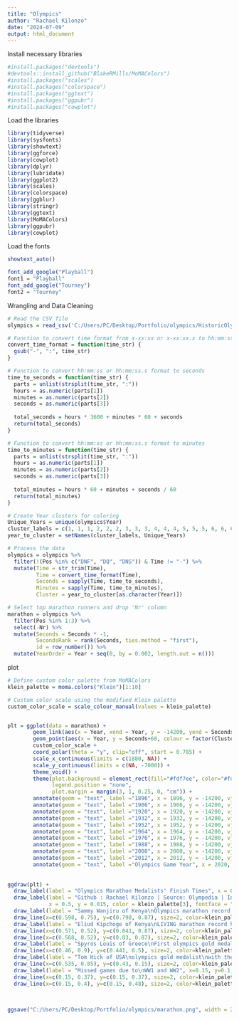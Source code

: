 ---
title: "Olympics"
author: "Rachael Kilonzo"
date: "2024-07-09"
output: html_document
---

Install necessary libraries

```{r}

#install.packages("devtools")
#devtools::install_github("BlakeRMills/MoMAColors")
#install.packages("scales")
#install.packages("colorspace")
#install.packages("ggtext")
#install.packages("ggpubr")
#install.packages("cowplot")

```

Load the libraries

```{r}

library(tidyverse)
library(sysfonts)
library(showtext)
library(ggforce)
library(cowplot)
library(dplyr)
library(lubridate)
library(ggplot2)
library(scales)
library(colorspace)
library(ggblur)
library(stringr)
library(ggtext)
library(MoMAColors)
library(ggpubr)
library(cowplot)


```

Load the fonts

```{r}

showtext_auto()

font_add_google("Playball")
font1 = "Playball"
font_add_google("Tourney")
font2 = "Tourney"


```

Wrangling and Data Cleaning

```{r}

# Read the CSV file
olympics = read_csv('C:/Users/PC/Desktop/Portfolio/olympics/HistoricOlympicData.csv')

# Function to convert time format from x-xx:xx or x-xx:xx.x to hh:mm:ss or hh:mm:ss.s
convert_time_format = function(time_str) {
  gsub("-", ":", time_str)
}

# Function to convert hh:mm:ss or hh:mm:ss.s format to seconds
time_to_seconds = function(time_str) {
  parts = unlist(strsplit(time_str, ":"))
  hours = as.numeric(parts[1])
  minutes = as.numeric(parts[2])
  seconds = as.numeric(parts[3])
  
  total_seconds = hours * 3600 + minutes * 60 + seconds
  return(total_seconds)
}

# Function to convert hh:mm:ss or hh:mm:ss.s format to minutes
time_to_minutes = function(time_str) {
  parts = unlist(strsplit(time_str, ":"))
  hours = as.numeric(parts[1])
  minutes = as.numeric(parts[2])
  seconds = as.numeric(parts[3])
  
  total_minutes = hours * 60 + minutes + seconds / 60
  return(total_minutes)
}

# Create Year clusters for coloring
Unique_Years = unique(olympics$Year)
cluster_labels = c(1, 1, 1, 2, 2, 2, 3, 3, 3, 4, 4, 4, 5, 5, 5, 6, 6, 6, 7, 7, 7, 8, 8, 8, 9, 9, 9, 10, 10, 10)
year_to_cluster = setNames(cluster_labels, Unique_Years)

# Process the data
olympics = olympics %>%
  filter(!(Pos %in% c("DNF", "DQ", "DNS")) & Time != "-") %>%
  mutate(Time = str_trim(Time),
         Time = convert_time_format(Time),
         Seconds = sapply(Time, time_to_seconds),
         Minutes = sapply(Time, time_to_minutes),
         Cluster = year_to_cluster[as.character(Year)])

# Select top marathon runners and drop 'Nr' column
marathon = olympics %>%
  filter(Pos %in% 1:3) %>%
  select(-Nr) %>%
  mutate(Seconds = Seconds * -1,
         SecondsRank = rank(Seconds, ties.method = "first"),
         id = row_number()) %>%
  mutate(YearOrder = Year + seq(0, by = 0.002, length.out = n()))

```


plot 


```{r}


# Define custom color palette from MoMAColors
klein_palette = moma.colors("Klein")[1:10]

# Custom color scale using the modified Klein palette
custom_color_scale = scale_colour_manual(values = klein_palette)


plt = ggplot(data = marathon) +
        geom_link(aes(x = Year, xend = Year, y = -14200, yend = Seconds+60, colour = factor(Cluster)), size = 2.0, alpha = 0.8) +
        geom_point(aes(x = Year, y = Seconds+60, colour = factor(Cluster)), size = 2.5) + 
        custom_color_scale +
        coord_polar(theta = "y", clip="off", start = 0.785) +
        scale_x_continuous(limits = c(1880, NA)) +
        scale_y_continuous(limits = c(NA, -7000)) +
        theme_void() +
        theme(plot.background = element_rect(fill="#fdf7ee", color="#fdf7ee"),
              legend.position = "none",
              plot.margin = margin(3, 1, 0.25, 0, "cm")) +
        annotate(geom = "text", label ="1896", x = 1896, y = -14200, vjust = -1.5, hjust = 2.0, color = klein_palette[1], family = font1, size = 20,  fontface="bold") +
        annotate(geom = "text", label ="1906", x = 1906, y = -14200, vjust = -1.5, hjust = 2.0, color = klein_palette[2], family = font1, size = 20,  fontface="bold") +
        annotate(geom = "text", label ="1920", x = 1920, y = -14200, vjust = -1.5, hjust = 2.0, color = klein_palette[3], family = font1, size = 20,  fontface="bold") +
        annotate(geom = "text", label ="1932", x = 1932, y = -14200, vjust = -1.5, hjust = 2.0, color = klein_palette[4], family = font1, size = 20,  fontface="bold") +
        annotate(geom = "text", label ="1952", x = 1952, y = -14200, vjust = -1.5, hjust = 2.0, color = klein_palette[5], family = font1, size = 20,  fontface="bold") +
        annotate(geom = "text", label ="1964", x = 1964, y = -14200, vjust = -1.5, hjust = 2.0, color = klein_palette[6], family = font1, size = 20,  fontface="bold") +
        annotate(geom = "text", label ="1976", x = 1976, y = -14200, vjust = -1.5, hjust = 2.0, color = klein_palette[7], family = font1, size = 20,  fontface="bold") +
        annotate(geom = "text", label ="1988", x = 1988, y = -14200, vjust = -1.5, hjust = 2.0, color = klein_palette[8], family = font1, size = 20,  fontface="bold") +
        annotate(geom = "text", label ="2000", x = 2000, y = -14200, vjust = -1.5, hjust = 2.0, color = klein_palette[9], family = font1, size = 20,  fontface="bold") +
        annotate(geom = "text", label ="2012", x = 2012, y = -14200, vjust = -1.5, hjust = 2.0, color = klein_palette[10], family = font1, size = 20,  fontface="bold") +
        annotate(geom = "text", label ="Olympics Game Year", x = 2020, y = -14200, vjust = -4.8, hjust = 1.2, color = klein_palette[1], family = font2, size = 40,  fontface="bold", angle = 45)
  
        
ggdraw(plt) +
  draw_label(label = "Olympics Marathon Medalists' Finish Times", x = 0.5, y = 0.96, color = klein_palette[2], fontface="bold", size=160, fontfamily = font2) +
  draw_label(label = "Github : Rachael Kilonzo | Source: Olympedia | Inspiration: BlakeRMills & Cedric Scherer", 
             x = 0.5, y = 0.015, color = klein_palette[3], fontface = "bold", size = 80, fontfamily = font1)  +
  draw_label(label = "Sammy Wanjiru of Kenya\nOlympics marathon record holder\n2008 Beijing Olympics\nTime = 2:06:32", x=0.75, y=0.90, color=klein_palette[9], fontface="bold", size=58, fontfamily = font2, lineheight=0.26) +
  draw_line(x=c(0.598, 0.75), y=c(0.798, 0.87), size=2, color=klein_palette[9]) +
  draw_label(label = "Eliud Kipchoge of Kenya\nLIVING marathon record holder\n2022 Berlin Marathon\nTime = 2:01:09", x=0.5, y=0.90, color=klein_palette[10], fontface="bold", size=58, fontfamily = font2, lineheight=0.26) +
  draw_line(x=c(0.571, 0.52), y=c(0.841, 0.87), size=2, color=klein_palette[10]) +
  draw_line(x=c(0.568, 0.52), y=c(0.83, 0.87), size=2, color=klein_palette[10]) +
  draw_label(label = "Spyros Louis of Greece\nFirst olympics gold medalist\n1896 Athens olympics\nTime = 2:58:50", x=0.93, y=0.5, color=klein_palette[1], fontface="bold", size=58, fontfamily = font2, lineheight=0.26, angle = -90) +
  draw_line(x=c(0.46, 0.9), y=c(0.441, 0.5), size=2, color=klein_palette[1]) +
  draw_label(label = "Tom Hick of USA\nolympics gold medalist\nwith the slowest finish time\n1904 Missouri olympics\nTime = 3:28:53", x=0.85, y=0.1, color=klein_palette[1], fontface="bold", size=58, fontfamily = font2, lineheight=0.26) +
  draw_line(x=c(0.535, 0.85), y=c(0.43, 0.15), size=2, color=klein_palette[1]) +
  draw_label(label = "Missed games due to\nWW1 and WW2", x=0.15, y=0.1, color=klein_palette[4], fontface="bold", size=58, fontfamily = font2, lineheight=0.26) +
  draw_line(x=c(0.15, 0.37), y=c(0.15, 0.37), size=2, color=klein_palette[4]) +
  draw_line(x=c(0.15, 0.4), y=c(0.15, 0.48), size=2, color=klein_palette[2])
  
  

ggsave("C:/Users/PC/Desktop/Portfolio/olympics/marathon.png", width = 20, height = 20)  

```
